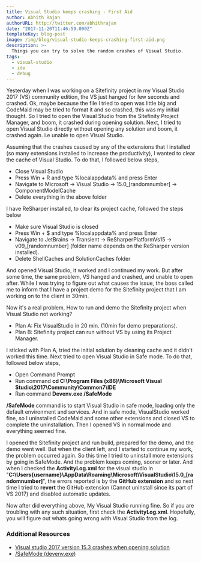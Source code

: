 ```yaml
---
title: Visual Studio keeps crashing - First Aid
author: Abhith Rajan
authorURL: http://twitter.com/abhithrajan
date: "2017-11-20T11:46:59.000Z"
templateKey: blog-post
image: /img/blog/visual-studio-keeps-crashing-first-aid.png
description: >-
  Things you can try to solve the random crashes of Visual Studio.
tags:
  - visual-studio
  - ide
  - debug
---
```


Yesterday when I was working on a Sitefinity project in my Visual Studio 2017 (VS) community edition, the VS just hanged for few seconds and crashed. Ok, maybe because the file I tried to open was little big and CodeMaid may be tried to format it and so crashed, this was my initial thought. So I tried to open the Visual Studio from the Sitefinity Project Manager, and boom, it crashed during opening solution. Next, I tried to open Visual Studio directly without opening any solution and boom, it crashed again. i.e unable to open Visual Studio.

Assuming that the crashes caused by any of the extensions that I installed (so many extensions installed to increase the productivity), I wanted to clear the cache of Visual Studio. To do that, I followed below steps,

- Close Visual Studio
- Press Win + R and type %localappdata% and press Enter
- Navigate to Microsoft -> Visual Studio -> 15.0\_[randomnumber] -> ComponentModelCache
- Delete everything in the above folder

I have ReSharper installed, to clear its project cache, followed the steps below

- Make sure Visual Studio is closed
- Press Win + \$ and type %localappdata% and press Enter
- Navigate to JetBrains -> Transient -> ReSharperPlatformVs15 -> v09\_[randomnumber] (folder name depends on the ReSharper version installed).
- Delete ShellCaches and SolutionCaches folder

And opened Visual Studio, it worked and I continued my work. But after some time, the same problem, VS hanged and crashed, and unable to open after. While I was trying to figure out what causes the issue, the boss called me to inform that I have a project demo for the Sitefinity project that I am working on to the client in 30min.

Now it's a real problem, How to run and demo the Sitefinity project when Visual Studio not working?

- Plan A: Fix VisualStudio in 20 min. (10min for demo preparations).
- Plan B: Sitefinity project can run without VS by using its Project Manager.

I sticked with Plan A, tried the initial solution by cleaning cache and it didn't worked this time. Next tried to open Visual Studio in Safe mode. To do that, followed below steps,

- Open Command Prompt
- Run command **cd C:\Program Files (x86)\Microsoft Visual Studio\2017\Community\Common7\IDE**
- Run command **Devenv.exe /SafeMode**

**/SafeMode** command is to start Visual Studio in safe mode, loading only the default environment and services.
And in safe mode, VisualStudio worked fine, so I uninstalled CodeMaid and some other extensions and closed VS to complete the uninstallation. Then I opened VS in normal mode and everything seemed fine.

I opened the Sitefinity project and run build, prepared for the demo, and the demo went well. But when the client left, and I started to continue my work, the problem occurred again. So this time I tried to uninstall more extensions by going in SafeMode. And the problem keeps coming, sooner or later. And when I checked the **ActivityLog.xml** for the visual studio in "**C:\Users\{username}\AppData\Roaming\Microsoft\VisualStudio\15.0\_[randomnumber]**", the errors reported is by the **GitHub extension** and so next time I tried to **revert** the GitHub extension (Cannot uninstall since its part of VS 2017) and disabled automatic updates.

Now after did everything above, My Visual Studio running fine. So if you are troubling with any such situation, first check the **ActivityLog.xml**. Hopefully, you will figure out whats going wrong with Visual Studio from the log.

### Additional Resources

- [Visual studio 2017 version 15.3 crashes when opening solution](https://developercommunity.visualstudio.com/content/problem/99951/visual-studio-2017-version-153-crashes-when-openin.html)
- [/SafeMode (devenv.exe)](https://docs.microsoft.com/en-us/visualstudio/ide/reference/safemode-devenv-exe)
